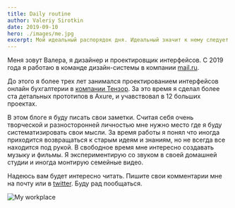 ```yaml
---
title: Daily routine
author: Valeriy Sirotkin
date: 2019-09-10
hero: ./images/me.jpg
excerpt: Мой идеальный распорядок дня. Идеальный значит к нему следует стремится но это нормально что не всегда получается.
---
```

Меня зовут Валера, я дизайнер и проектировщик интерфейсов. С 2019 года я работаю в команде дизайн-системы в компании [mail.ru](https://www.mail.ru).

До этого я более трех лет занимался проектированием интерфейсов онлайн бухгалтерии в [компании Тензор](https://www.tensor.ru). За это время я сделал более ста детальных прототипов в  Axure, и учавствовал в 12 больших проектах.

В этом блоге я буду писать свои заметки. Считая себя очень творческой и разносторонней личностью мне нужно место где я буду систематизировать свои мысли. За время работы я понял что иногда приходится возвращаться к старым идеям и знаниям, но не всегда все находится под рукой. В свободное время мне интересно создавать музыку и фильмы. Я экспериментирую со звуком в своей домашней студии и иногда монтирую семейные видео.

Надеюсь вам будет интересно читать. Пишите свои комментарии мне на почту или в [twitter](https://twitter.com/fliqle). Буду рад пообщаться.

<div className="Image__Small">
  <img
    src="./images/workplace.jpeg"
    title="Мое рабочее место"
    alt="My workplace"
  />
</div>
